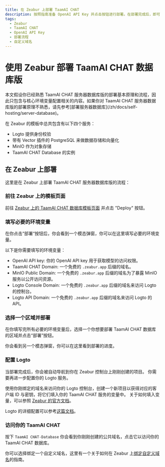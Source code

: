 ```yaml
---
title: 在 Zeabur 上部署 TaamAI CHAT
description: 按照指南准备 OpenAI API Key 并点击按钮进行部署。在部署完成后，即可开始使用 TaamAI CHAT 并选择是否绑定自定义域名。
tags:
  - Zeabur
  - TaamAI CHAT
  - OpenAI API Key
  - 部署流程
  - 自定义域名
---
```


# 使用 Zeabur 部署 TaamAI CHAT 数据库版

<Callout type="info">
  本文假设你已经熟悉 TaamAI CHAT
  服务器数据库版的部署基本原理和流程，因此只包含与核心环境变量配置相关的内容。如果你对 TaamAI CHAT
  服务器数据库版的部署原理不熟悉，请先参考[部署服务器数据库](/zh/docs/self-hosting/server-database)。
</Callout>

在 Zeabur 的模板中总共包含有以下四个服务：
- Logto 提供身份校验
- 带有 Vector 插件的 PostgreSQL 来做数据存储和向量化
- MinIO 作为对象存储
- TaamAI CHAT Database 的实例

## 在 Zeabur 上部署

这里是在 Zeabur 上部署 TaamAI CHAT 服务器数据库版的流程：

<Steps>

### 前往 Zeabur 上的模板页面

前往 [Zeabur 上的 TaamAI CHAT 数据库模板页面](https://zeabur.com/templates/RRSPSD) 并点击 "Deploy" 按钮。

### 填写必要的环境变量

在你点击“部署“按钮后，你会看到一个模态弹窗，你可以在这里填写必要的环境变量。

以下是你需要填写的环境变量：

- OpenAI API key: 你的 OpenAI API key 用于获取模型的访问权限。
- TaamAI CHAT Domain: 一个免费的 `.zeabur.app` 后缀的域名。
- MinIO Public Domain: 一个免费的 `.zeabur.app` 后缀的域名为了暴露 MinIO 服务以公开访问资源。
- Logto Console Domain: 一个免费的 `.zeabur.app` 后缀的域名来访问 Logto 的控制台。
- Logto API Domain: 一个免费的 `.zeabur.app` 后缀的域名来访问 Logto 的 API。

### 选择一个区域并部署

在你填写完所有必要的环境变量后，选择一个你想要部署 TaamAI CHAT 数据库的区域并点击“部署”按钮。

你会看到另一个模态弹窗，你可以在这里看到部署的进度。

### 配置 Logto

当部署完成后，你会被自动导航到你在 Zeabur 控制台上刚刚创建的项目。
你需要再进一步配置你的 Logto 服务。

使用你刚绑定的域名来访问你的 Logto 控制台，创建一个新项目以获得对应的客户端 ID 与密钥，将它们填入你的 TaamAI CHAT 服务的变量中。
关于如何填入变量，可以参照 [Zeabur 的官方文档](https://zeabur.com/docs/deploy/variables)。

Logto 的详细配置可以参考[这篇文档](/zh/docs/self-hosting/advanced/auth/next-auth/logto)。

### 访问你的 TaamAI CHAT

按下 `TaamAI CHAT-Database` 你会看到你刚刚创建的公共域名，点击它以访问你的 TaamAI CHAT 数据库。

你可以选择绑定一个自定义域名，这里有一个关于如何在 Zeabur 上[绑定自定义域名](https://zeabur.com/docs/deploy/domain-binding)的指南。

</Steps>
